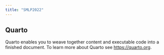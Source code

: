 ```yaml
---
title: "SMLP2022"
---
```


## Quarto

Quarto enables you to weave together content and executable code into a finished document. To learn more about Quarto see <https://quarto.org>.
